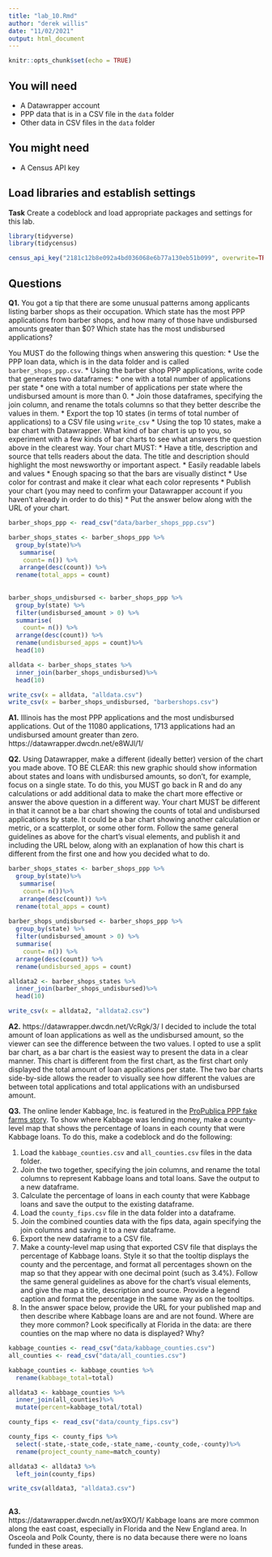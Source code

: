 ```yaml
---
title: "lab_10.Rmd"
author: "derek willis"
date: "11/02/2021"
output: html_document
---
```


```r
knitr::opts_chunk$set(echo = TRUE)
```

## You will need

* A Datawrapper account
* PPP data that is in a CSV file in the `data` folder
* Other data in CSV files in the `data` folder

## You might need

* A Census API key


## Load libraries and establish settings


**Task** Create a codeblock and load appropriate packages and settings for this lab.

```r
library(tidyverse)
library(tidycensus)
```
```r
census_api_key("2181c12b8e092a4bd036068e6b77a130eb51b099", overwrite=TRUE)
```
## Questions

**Q1.** You got a tip that there are some unusual patterns among applicants listing barber shops as their occupation. Which state has the most PPP applications from barber shops, and how many of those have undisbursed amounts greater than $0? Which state has the most undisbursed applications?

You MUST do the following things when answering this question:
* Use the PPP loan data, which is in the data folder and is called `barber_shops_ppp.csv`.
* Using the barber shop PPP applications, write code that generates two dataframes:
  * one with a total number of applications per state
  * one with a total number of applications per state where the undisbursed amount is more than 0.
* Join those dataframes, specifying the join column, and rename the totals columns so that they better describe the values in them.
* Export the top 10 states (in terms of total number of applications) to a CSV file using `write_csv`
* Using the top 10 states, make a bar chart with Datawrapper. What kind of bar chart is up to you, so experiment with a few kinds of bar charts to see what answers the question above in the clearest way. Your chart MUST:
  * Have a title, description and source that tells readers about the data. The title and description should highlight the most newsworthy or important aspect.
  * Easily readable labels and values
  * Enough spacing so that the bars are visually distinct
  * Use color for contrast and make it clear what each color represents
* Publish your chart (you may need to confirm your Datawrapper account if you haven't already in order to do this)
* Put the answer below along with the URL of your chart.

```r
barber_shops_ppp <- read_csv("data/barber_shops_ppp.csv")

barber_shops_states <- barber_shops_ppp %>%
  group_by(state)%>%
   summarise(
    count= n()) %>%
   arrange(desc(count)) %>%
  rename(total_apps = count)
  
   
barber_shops_undisbursed <- barber_shops_ppp %>%
  group_by(state) %>%
  filter(undisbursed_amount > 0) %>%
  summarise(
    count= n()) %>%
  arrange(desc(count)) %>%
  rename(undisbursed_apps = count)%>%
  head(10)

alldata <- barber_shops_states %>%
  inner_join(barber_shops_undisbursed)%>%
  head(10)

write_csv(x = alldata, "alldata.csv")
write_csv(x = barber_shops_undisbursed, "barbershops.csv")
```

**A1.**
Illinois has the most PPP applications and the most undisbursed applications. Out of the 11080 applications, 1713 applications had an undisbursed amount greater than zero.
https://datawrapper.dwcdn.net/e8WJl/1/

**Q2.** Using Datawrapper, make a different (ideally better) version of the chart you made above. TO BE CLEAR: this new graphic should show information about states and loans with undisbursed amounts, so don't, for example, focus on a single state. To do this, you MUST go back in R and do any calculations or add additional data to make the chart more effective or answer the above question in a different way. Your chart MUST be different in that it cannot be a bar chart showing the counts of total and undisbursed applications by state. It could be a bar chart showing another calculation or metric, or a scatterplot, or some other form. Follow the same general guidelines as above for the chart's visual elements, and publish it and including the URL below, along with an explanation of how this chart is different from the first one and how you decided what to do.
```r
barber_shops_states <- barber_shops_ppp %>%
  group_by(state)%>%
   summarise(
    count= n())%>%
   arrange(desc(count)) %>%
  rename(total_apps = count)
   
barber_shops_undisbursed <- barber_shops_ppp %>%
  group_by(state) %>%
  filter(undisbursed_amount > 0) %>%
  summarise(
    count= n()) %>%
  arrange(desc(count)) %>%
  rename(undisbursed_apps = count) 

alldata2 <- barber_shops_states %>%
  inner_join(barber_shops_undisbursed)%>%
  head(10)

write_csv(x = alldata2, "alldata2.csv")
```

**A2.**
https://datawrapper.dwcdn.net/VcRgk/3/
I decided to include the total amount of loan applications as well as the undisbursed amount, so the viewer can see the difference between the two values. I opted to use a split bar chart, as a bar chart is the easiest way to present the data in a clear manner. This chart is different from the first chart, as the first chart only displayed the total amount of loan applications per state. The two bar charts side-by-side allows the reader to visually see how different the values are between total applications and total applications with an undisbursed amount.

**Q3.** The online lender Kabbage, Inc. is featured in the [ProPublica PPP fake farms story](https://www.propublica.org/article/ppp-farms). To show where Kabbage was lending money, make a county-level map that shows the percentage of loans in each county that were Kabbage loans. To do this, make a codeblock and do the following:

1. Load the `kabbage_counties.csv` and `all_counties.csv` files in the data folder.
2. Join the two together, specifying the join columns, and rename the total columns to represent Kabbage loans and total loans. Save the output to a new dataframe.
3. Calculate the percentage of loans in each county that were Kabbage loans and save the output to the existing dataframe.
4. Load the `county_fips.csv` file in the data folder into a dataframe.
5. Join the combined counties data with the fips data, again specifying the join columns and saving it to a new dataframe.
6. Export the new dataframe to a CSV file.
7. Make a county-level map using that exported CSV file that displays the percentage of Kabbage loans. Style it so that the tooltip displays the county and the percentage, and format all percentages shown on the map so that they appear with one decimal point (such as 3.4%). Follow the same general guidelines as above for the chart's visual elements, and give the map a title, description and source. Provide a legend caption and format the percentage in the same way as on the tooltips.
8. In the answer space below, provide the URL for your published map and then describe where Kabbage loans are and are not found. Where are they more common? Look specifically at Florida in the data: are there counties on the map where no data is displayed? Why?
```r
kabbage_counties <- read_csv("data/kabbage_counties.csv")
all_counties <- read_csv("data/all_counties.csv")

kabbage_counties <- kabbage_counties %>%
  rename(kabbage_total=total)

alldata3 <- kabbage_counties %>%
  inner_join(all_counties)%>%
  mutate(percent=kabbage_total/total)

county_fips <- read_csv("data/county_fips.csv")

county_fips <- county_fips %>%
  select(-state,-state_code,-state_name,-county_code,-county)%>%
  rename(project_county_name=match_county)

alldata3 <- alldata3 %>%
  left_join(county_fips)

write_csv(alldata3, "alldata3.csv")
  
```

**A3.**  
https://datawrapper.dwcdn.net/ax9XO/1/
Kabbage loans are more common along the east coast, especially in Florida and the New England area. In Osceola and Polk County, there is no data because there were no loans funded in these areas. 
